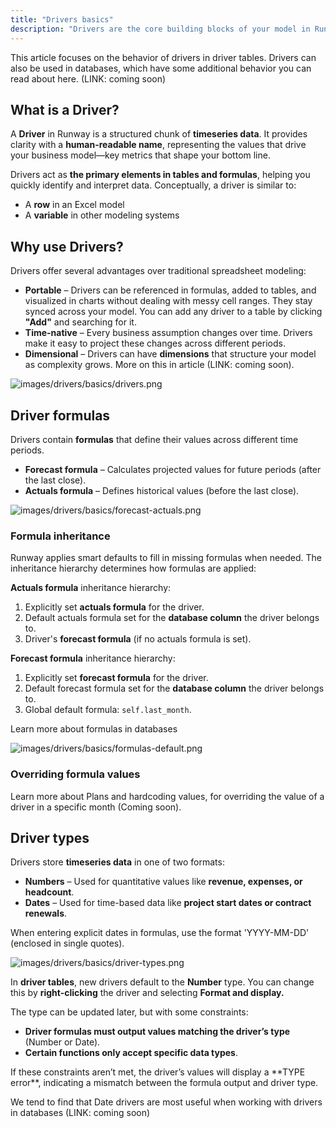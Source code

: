 ```yaml
---
title: "Drivers basics"
description: "Drivers are the core building blocks of your model in Runway. They represent timeseries data, allowing you to define, interpret, and connect different parts of your model to track business performance over time."
---
```


<Info>
  This article focuses on the behavior of drivers in driver tables. Drivers can also be used in databases, which have some additional behavior you can read about here. (LINK: coming soon)
</Info>

## What is a Driver?

A **Driver** in Runway is a structured chunk of **timeseries data**. It provides clarity with a **human-readable name**, representing the values that drive your business model—key metrics that shape your bottom line.

Drivers act as **the primary elements in tables and formulas**, helping you quickly identify and interpret data. Conceptually, a driver is similar to:

- A **row** in an Excel model
- A **variable** in other modeling systems

## Why use Drivers?

Drivers offer several advantages over traditional spreadsheet modeling:

- **Portable** – Drivers can be referenced in formulas, added to tables, and visualized in charts without dealing with messy cell ranges. They stay synced across your model. You can add any driver to a table by clicking **"Add"** and searching for it.
- **Time-native** – Every business assumption changes over time. Drivers make it easy to project these changes across different periods.
- **Dimensional** – Drivers can have **dimensions** that structure your model as complexity grows. More on this in article (LINK: coming soon).

![images/drivers/basics/drivers.png](/images/drivers/basics/drivers.png)

## Driver formulas

Drivers contain **formulas** that define their values across different time periods.

- **Forecast formula** – Calculates projected values for future periods (after the last close).
- **Actuals formula** – Defines historical values (before the last close).

![images/drivers/basics/forecast-actuals.png](/images/drivers/basics/forecast-actuals.png)

### **Formula inheritance**

Runway applies smart defaults to fill in missing formulas when needed. The inheritance hierarchy determines how formulas are applied:

**Actuals formula** inheritance hierarchy:

1. Explicitly set **actuals formula** for the driver.
2. Default actuals formula set for the **database column** the driver belongs to.
3. Driver's **forecast formula** (if no actuals formula is set).

**Forecast formula** inheritance hierarchy:

1. Explicitly set **forecast formula** for the driver.
2. Default forecast formula set for the **database column** the driver belongs to.
3. Global default formula: `self.last_month`.

Learn more about formulas in databases

![images/drivers/basics/formulas-default.png](/images/drivers/basics/formulas-default.png)

### Overriding formula values

Learn more about Plans and hardcoding values, for overriding the value of a driver in a specific month (Coming soon).

## Driver types

Drivers store **timeseries data** in one of two formats:

- **Numbers** – Used for quantitative values like **revenue, expenses, or headcount**.
- **Dates** – Used for time-based data like **project start dates or contract renewals**.

<Note>
  When entering explicit dates in formulas, use the format 'YYYY-MM-DD' (enclosed in single quotes).
</Note>

![images/drivers/basics/driver-types.png](/images/drivers/basics/driver-types.png)

In **driver tables**, new drivers default to the **Number** type. You can change this by **right-clicking** the driver and selecting **Format and display.**

The type can be updated later, but with some constraints:

- **Driver formulas must output values matching the driver’s type** (Number or Date).
- **Certain functions only accept specific data types**.

<Warning>
  If these constraints aren’t met, the driver’s values will display a **TYPE error**, indicating a mismatch between the formula output and driver type.
</Warning>

We tend to find that Date drivers are most useful when working with drivers in databases (LINK: coming soon)